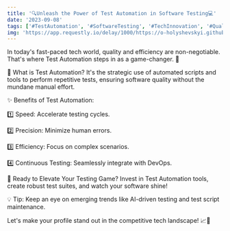 ```yaml
---
title: '🔍Unleash the Power of Test Automation in Software Testing💻'
date: '2023-09-08'
tags: ['#TestAutomation', '#SoftwareTesting', '#TechInnovation', '#QualityAssurance']
img: 'https://app.requestly.io/delay/1000/https://o-holyshevskyi.github.io/blog-pic/images/posts/late-test-automation.png'
---
```


In today's fast-paced tech world, quality and efficiency are non-negotiable. That's where Test Automation steps in as a game-changer. 🚀

🤖 What is Test Automation?
It's the strategic use of automated scripts and tools to perform repetitive tests, ensuring software quality without the mundane manual effort.

✨ Benefits of Test Automation:

1️⃣ Speed: Accelerate testing cycles.

2️⃣ Precision: Minimize human errors.

3️⃣ Efficiency: Focus on complex scenarios.

4️⃣ Continuous Testing: Seamlessly integrate with DevOps.

🌟 Ready to Elevate Your Testing Game?
Invest in Test Automation tools, create robust test suites, and watch your software shine!

💡 Tip: Keep an eye on emerging trends like AI-driven testing and test script maintenance.

Let's make your profile stand out in the competitive tech landscape! 📈💪